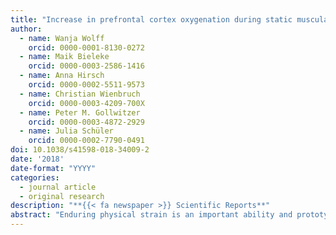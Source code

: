 ```yaml
---
title: "Increase in prefrontal cortex oxygenation during static muscular endurance performance is modulated by self-regulation strategies"
author:
  - name: Wanja Wolff
    orcid: 0000-0001-8130-0272
  - name: Maik Bieleke
    orcid: 0000-0003-2586-1416
  - name: Anna Hirsch
    orcid: 0000-0002-5511-9573
  - name: Christian Wienbruch
    orcid: 0000-0003-4209-700X
  - name: Peter M. Gollwitzer
    orcid: 0000-0003-4872-2929
  - name: Julia Schüler
    orcid: 0000-0002-7790-0491
doi: 10.1038/s41598-018-34009-2
date: '2018'
date-format: "YYYY"
categories:
  - journal article
  - original research
description: "**{{< fa newspaper >}} Scientific Reports**"
abstract: "Enduring physical strain is an important ability and prototypically required in athletic activities. However, little is known about the psychological determinants of endurance performance and their underlying neural mechanisms. Here, we investigated self-regulation as one such factor. We recruited 60 participants who hold intertwined rings for as long as possible while avoiding contacts between them, either with a goal intention or an implementation intention to perform well. Performance was measured in terms of time-to-failure and contact errors. Additionally, we repeatedly assessed ratings of perceived exertion (RPE) and pain (RPP) and used functional near-infrared spectroscopy (fNIRS) to continuously monitor cerebral oxygenation in dorsal and ventral parts of the lateral prefrontal cortex (LPFC), brain regions associated with effortful attentional control and response inhibition, respectively. Performance, RPE and RPP were similar in the goal and the implementation intention condition. LPFC activity increased over time, but its activation level was generally lower in the implementation intention condition. Both effects were particularly pronounced in the dorsal LPFC. Moreover, the balance between effortful and more automatic regulation seems to differ between self-regulation strategies. Our results indicate that self-regulation plays an important role in endurance performance and that self-regulatory processes during endurance performance might be reflected in LPFC activation."
---
```

